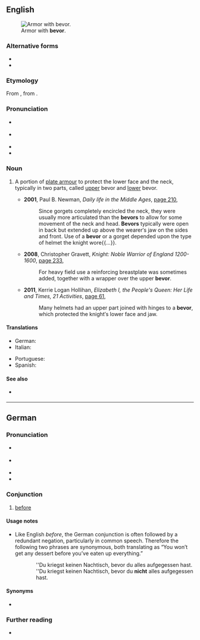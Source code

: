 ==English==
{{wikipedia}}
[[File:HJRK A 79 - Armour of Maximilian I, c. 1485.jpg|thumb|Armor with '''bevor'''.]]

===Alternative forms===
* {{l|en|beaver}}
* {{l|en|bever}}

===Etymology===
From {{der|en|fro|baviere||child's bib}}, from {{m|fro|baver||to slaver}}.

===Pronunciation===
* {{a|GenAm}} {{IPA|/ˈbivɚ/|lang=en}}
* {{a|RP}} {{IPA|/ˈbiːvə/|lang=en}}
* {{homophones|beaver|Belvoir|bever|lang=en}}
* {{hyphenation|be|vor|lang=en}}

===Noun===
{{en-noun}}

# {{lb|en|historical}} A portion of [[plate armour]] to protect the lower face and the neck, typically in two parts, called [[upper]] bevor and [[lower]] bevor.
#* '''2001''', Paul B. Newman, ''Daily life in the Middle Ages'', [http://books.google.com.au/books?id=1-mss7-OStgC&pg=PA210&dq=%22bevors%22+-intitle:%22%22+-inauthor:%22%22&hl=en&sa=X&ei=QMF2T7HBCOHJmQXYprjpDw&redir_esc=y#v=onepage&q=%22bevors%22%20-intitle%3A%22%22%20-inauthor%3A%22%22&f=false page 210],
#*: Since gorgets completely encircled the neck, they were usually more articulated than the '''bevors''' to allow for some movement of the neck and head. '''Bevors''' typically were open in back but extended up above the wearer′s jaw on the sides and front. Use of a '''bevor''' or a gorget depended upon the type of helmet the knight wore{{...}}.
#* '''2008''', Christopher Gravett, ''Knight: Noble Warrior of England 1200-1600'', [http://books.google.com.au/books?id=igao_V9rBHwC&pg=PA233&dq=%22bevor%22|%22bevors%22+-intitle:%22%22+-inauthor:%22%22&hl=en&sa=X&ei=srl2T8DaF-6WiQfcvsSABQ&redir_esc=y#v=onepage&q=%22bevor%22|%22bevors%22%20-intitle%3A%22%22%20-inauthor%3A%22%22&f=false page 233],
#*: For heavy field use a reinforcing breastplate was sometimes added, together with a wrapper over the upper '''bevor'''.
#* '''2011''', Kerrie Logan Hollihan, ''Elizabeth I, the People's Queen: Her Life and Times, 21 Activities'', [http://books.google.com.au/books?id=0yJgYVQQU88C&pg=PA61&dq=%22bevor%22|%22bevors%22+-intitle:%22%22+-inauthor:%22%22&hl=en&sa=X&ei=K792T-udEKOhiAeyvYjjBA&redir_esc=y#v=onepage&q=%22bevor%22|%22bevors%22%20-intitle%3A%22%22%20-inauthor%3A%22%22&f=false page 61],
#*: Many helmets had an upper part joined with hinges to a '''bevor''', which protected the knight′s lower face and jaw.

====Translations====
{{trans-top|plate armour protecting the lower face and neck}}
* German: {{t+|de|Bart|m}}
* Italian: {{t|it|barbozza|f}}
{{trans-mid}}
* Portuguese: {{t|pt|barbote|m}}
* Spanish: {{t+|es|barbote|m}}
{{trans-bottom}}

====See also====
* {{l|en|gorget}} {{qualifier|protects the neck}}

----

==German==

===Pronunciation===
* {{IPA|/bəˈfoːɐ̯/|lang=de}} {{qualifier|standard}}
* {{IPA|/bəˈfɔɐ̯/|lang=de}} {{qualifier|also common}}
* {{audio|De-bevor.ogg|Audio|lang=de}}
* {{rhymes|oːɐ̯|lang=de}}

===Conjunction===
{{head|de|conjunction}}

# [[before]]
#: {{ux|de|Geh, '''bevor''' ich rasend werde.|Go '''before''' I lose my temper.}}

====Usage notes====
* Like English ''before'', the German conjunction is often followed by a redundant negation, particularly in common speech. Therefore the following two phrases are synonymous, both translating as “You won’t get any dessert before you’ve eaten up everything.”
:: ''Du kriegst keinen Nachtisch, bevor du alles aufgegessen hast.
:: ''Du kriegst keinen Nachtisch, bevor du '''nicht''' alles aufgegessen hast.

====Synonyms====
* {{l|de|ehe}}

===Further reading===
* {{R:Duden}}